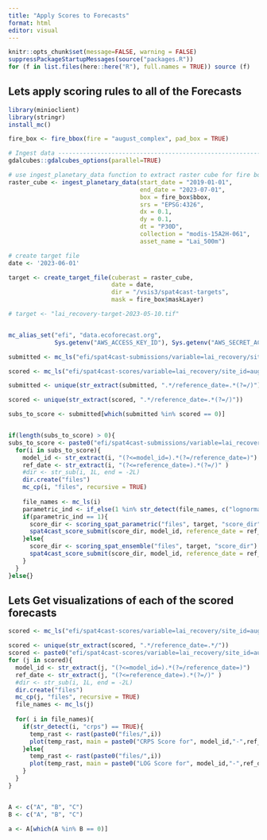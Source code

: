```yaml
---
title: "Apply Scores to Forecasts"
format: html
editor: visual
---
```


```r
knitr::opts_chunk$set(message=FALSE, warning = FALSE)
suppressPackageStartupMessages(source("packages.R"))
for (f in list.files(here::here("R"), full.names = TRUE)) source (f)
```

## Lets apply scoring rules to all of the Forecasts

```r
library(minioclient)
library(stringr)
install_mc()

fire_box <- fire_bbox(fire = "august_complex", pad_box = TRUE)

# Ingest data ------------------------------------------------------------
gdalcubes::gdalcubes_options(parallel=TRUE)

# use ingest_planetary_data function to extract raster cube for fire bounding box between Jan 1 2002 and July 1 2023.
raster_cube <- ingest_planetary_data(start_date = "2019-01-01", 
                                     end_date = "2023-07-01", 
                                     box = fire_box$bbox,
                                     srs = "EPSG:4326",
                                     dx = 0.1, 
                                     dy = 0.1, 
                                     dt = "P30D",
                                     collection = "modis-15A2H-061",
                                     asset_name = "Lai_500m")

# create target file
date <- '2023-06-01'

target <- create_target_file(cuberast = raster_cube,
                             date = date,
                             dir = "/vsis3/spat4cast-targets",
                             mask = fire_box$maskLayer)

# target <- "lai_recovery-target-2023-05-10.tif"


mc_alias_set("efi", "data.ecoforecast.org",
             Sys.getenv("AWS_ACCESS_KEY_ID"), Sys.getenv("AWS_SECRET_ACCESS_KEY"))

submitted <- mc_ls("efi/spat4cast-submissions/variable=lai_recovery/site_id=august_complex/", recursive = TRUE)

scored <- mc_ls("efi/spat4cast-scores/variable=lai_recovery/site_id=august_complex/", recursive = TRUE)

submitted <- unique(str_extract(submitted, ".*/reference_date=.*(?=/)"))

scored <- unique(str_extract(scored, ".*/reference_date=.*(?=/)"))

subs_to_score <- submitted[which(submitted %in% scored == 0)]


if(length(subs_to_score) > 0){
subs_to_score <- paste0("efi/spat4cast-submissions/variable=lai_recovery/site_id=august_complex/",subs_to_score,"/")
  for(i in subs_to_score){
    model_id <- str_extract(i, "(?<=model_id=).*(?=/reference_date=)")
    ref_date <- str_extract(i, "(?<=reference_date=).*(?=/)" )
    #dir <- str_sub(i, 1L, end = -2L)
    dir.create("files")
    mc_cp(i, "files", recursive = TRUE)
  
    file_names <- mc_ls(i)
    parametric_ind <- if_else(1 %in% str_detect(file_names, c("lognormal|normal|bernoulli|beta|uniform|gamma|logistic|exponential|poisson")) == TRUE, 1, 0)
    if(parametric_ind == 1){
      score_dir <- scoring_spat_parametric("files", target, "score_dir")
      spat4cast_score_submit(score_dir, model_id, reference_date = ref_date)
    }else{
      score_dir <- scoring_spat_ensemble("files", target, "score_dir")
      spat4cast_score_submit(score_dir, model_id, reference_date = ref_date)
    }
  }
}else{}

```

## Lets Get visualizations of each of the scored forecasts

```r
scored <- mc_ls("efi/spat4cast-scores/variable=lai_recovery/site_id=august_complex/", recursive = TRUE)

scored <- unique(str_extract(scored, ".*/reference_date=.*/"))
scored <- paste0("efi/spat4cast-scores/variable=lai_recovery/site_id=august_complex/", scored)
for (j in scored){
  model_id <- str_extract(j, "(?<=model_id=).*(?=/reference_date=)")
  ref_date <- str_extract(j, "(?<=reference_date=).*(?=/)" )
  #dir <- str_sub(i, 1L, end = -2L)
  dir.create("files")
  mc_cp(j, "files", recursive = TRUE)
  file_names <- mc_ls(j)
   
  for( i in file_names){
    if(str_detect(i, "crps") == TRUE){
      temp_rast <- rast(paste0("files/",i))
      plot(temp_rast, main = paste0("CRPS Score for", model_id,"-",ref_date))
    }else{
      temp_rast <- rast(paste0("files/",i))
      plot(temp_rast, main = paste0("LOG Score for", model_id,"-",ref_date))
    }
  }
}


A <- c("A", "B", "C")
B <- c("A", "B", "C")

a <- A[which(A %in% B == 0)]



```
